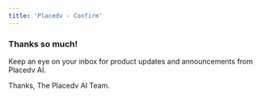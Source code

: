 ```yaml
---
title: 'Placedv - Confirm'
---
```


### Thanks so much!

Keep an eye on your inbox for product updates and announcements from Placedv AI.

Thanks,
The Placedv AI Team.
